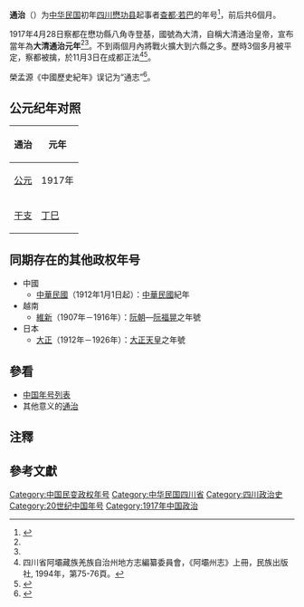 {{Eranamebox|年号=通治
|起讫时间= 1917年4月28日－8月30日
|政权= [[大清|大清]]
|帝王= [[察都|查都·若巴]]
|历时= 4個月
|timeline= <timeline>
ImageSize  = width:200 height:50
PlotArea   = width:180 height:30 left:10 bottom:20
TimeAxis   = orientation:horizontal
DateFormat = yyyy
Period     = from:1912 till:1949
AlignBars  = early
ScaleMajor = increment:5 start:1912
Colors =
  id:canvas value:rgb(1,1,0.85)
BackgroundColors = canvas:canvas
PlotData =
  width:15 color:black
  bar:era from:start till:end
  bar:era from:1917 till:1917 color:red
</timeline>
|说明= {{fontcolor|red|通治}}在'''中华民国大陆时期'''的位置。
}}
'''通治'''（{{kj|1917年|4月28日||8月30日}}）为[[中华民国大陆时期|中华民国]]初年[[四川省_(中華民國)|四川]][[小金县|懋功县]]起事者[[察都|查都·若巴]]的年号<ref name=":1">{{cite journal |author=張孝忠 |title=民初川西藏区八角事件是一场复辟帝制的闹剧 |journal=西藏研究1993年第2期 |date=1993-06-07 |pp=102-107 |url=http://www.tibet.cn/cn/cloud/xszqkk/xzyj/1993/2/201710/t20171025_4604170.html |access-date=2021-06-14 |archive-date=2021-06-14 |archive-url=https://web.archive.org/web/20210614012904/http://www.tibet.cn/cn/cloud/xszqkk/xzyj/1993/2/201710/t20171025_4604170.html |dead-url=no }}</ref>，前后共6個月。

1917年4月28日察都在懋功縣八角寺登基{{noteTag|《金川縣志·大事記》作4月28日<ref>四川省阿壩藏族羌族自治州金川縣地方志編纂委員會，《金川縣志》，四川辭書出版社, 1994年，第12頁。</ref>，《小金縣志·大事記》作4月26日<ref>四川省阿壩藏族羌族自治州小金縣地方志編纂委員會，《小金縣志》，四川辭書出版社, 1995年，第8頁。</ref>，《中華民國史事日誌》作5月22日<ref name=":2"/>。}}，國號為大清，自稱大清通治皇帝，宣布當年為'''大清通治元年'''<ref name=":1"/><ref name=":3"/>。不到兩個月內將戰火擴大到六縣之多。歷時3個多月被平定，察都被擒，於11月3日在成都正法<ref name=":3">四川省阿壩藏族羌族自治州地方志編纂委員會，《阿壩州志》上冊，民族出版社, 1994年，第75-76頁。</ref><ref name=":2">{{cite journal |author=郭廷以 |title=中華民國史事日誌 民國六年 |journal= |date= |url=http://www.zhdh.org/zszj/1917.htm |access-date=2021-06-14 |archive-date=2019-06-04 |archive-url=https://web.archive.org/web/20190604100250/http://www.zhdh.org/zszj/1917.htm |dead-url=no }}</ref>。

榮孟源《中國歷史紀年》误记为“通志”<ref name="李崇智">{{Cite book zh|author=李崇智|title=中国历代年号考|date=2004年12月|pp=239|publisher=中华书局|location=北京|isbn=7101025129}}</ref>。

== 公元纪年对照 ==
{| class="wikitable"  style="text-align:center;"
!通治!!元年
|-
![[公元|公元]]
|1917年
|-
![[干支|干支]]
|[[丁巳|丁巳]]
|}

== 同期存在的其他政权年号 ==
*中國
**[[民國紀年|中華民國]]（1912年1月1日起）：[[中華民國|中華民國]]紀年
*越南
**[[維新_(年號)|維新]]（1907年－1916年）：[[阮朝|阮朝]]—[[阮福晃|阮福晃]]之年號
*日本
**[[大正|大正]]（1912年－1926年）：[[大正天皇|大正天皇]]之年號

== 參看 ==
*[[中国年号列表|中国年号列表]]
*其他意义的[[通治|通治]]

==注釋==
{{NoteFoot}}

== 參考文獻 ==
{{Reflist}}

{{辛亥革命以後年號}}

[[Category:中国民变政权年号|Category:中国民变政权年号]]
[[Category:中华民国四川省|Category:中华民国四川省]]
[[Category:四川政治史|Category:四川政治史]]
[[Category:20世纪中国年号|Category:20世纪中国年号]]
[[Category:1917年中国政治|Category:1917年中国政治]]